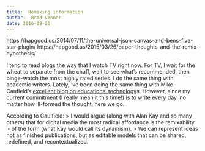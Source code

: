 ```yaml
---
title:  Remixing information
author:  Brad Venner
date: 2016-08-20
---
```


https://hapgood.us/2014/07/11/the-universal-json-canvas-and-bens-five-star-plugin/
https://hapgood.us/2015/03/26/paper-thoughts-and-the-remix-hypothesis/

I tend to read blogs the way that I watch TV right now.  For TV, I wait for the wheat to separate from the chaff, 
wait to see what's recommended, then binge-watch the most highly rated series.  I do the same thing with academic
writers.  Lately, 've been doing the same thing with
Mike Caufield's [excellent blog on educational technology](https://hapgood.u)s.  However, since my current commitment
(I really mean it this time!) is to write every day, no matter how ill-formed the thought, here we go.

According to Caulfield: 
> I would argue (along with Alan Kay and so many others) that for digital media the most radical affordance is the remixability 
> of the form (what Kay would call its dynamism).
> We can represent ideas not as finished publications, but as editable models that can be shared, redefined, and recontextualized.

